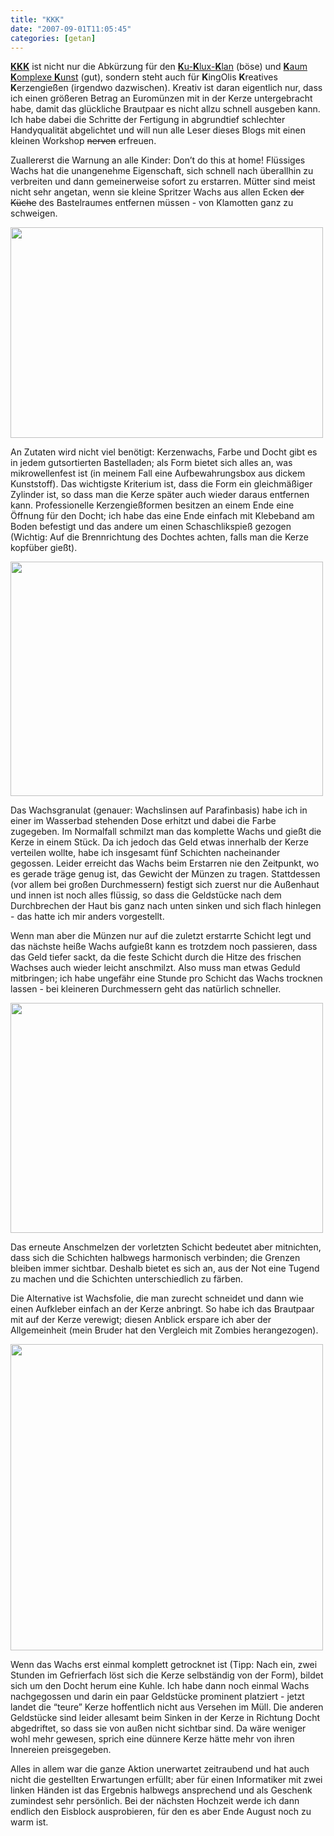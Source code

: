 ```yaml
---
title: "KKK"
date: "2007-09-01T11:05:45"
categories: [getan]
---
```


[**KKK**](http://de.wikipedia.org/wiki/KKK) ist nicht nur die Abkürzung für den [**K**u-**K**lux-**K**lan](http://de.wikipedia.org/wiki/Ku-Klux-Klan) (böse) und [**K**aum **K**omplexe **K**unst](http://de.wikipedia.org/wiki/Kaum_Komplexe_Kunst) (gut), sondern steht auch für **K**ingOlis **K**reatives **K**erzengießen (irgendwo dazwischen). Kreativ ist daran eigentlich nur, dass ich einen größeren Betrag an Euromünzen mit in der Kerze untergebracht habe, damit das glückliche Brautpaar es nicht allzu schnell ausgeben kann. Ich habe dabei die Schritte der Fertigung in abgrundtief schlechter Handyqualität abgelichtet und will nun alle Leser dieses Blogs mit einen kleinen Workshop <del>nerven</del> erfreuen.

Zuallererst die Warnung an alle Kinder: Don't do this at home! Flüssiges Wachs hat die unangenehme Eigenschaft, sich schnell nach überallhin zu verbreiten und dann gemeinerweise sofort zu erstarren. Mütter sind meist nicht sehr angetan, wenn sie kleine Spritzer Wachs aus allen Ecken <del>der Küche</del> des Bastelraumes entfernen müssen - von Klamotten ganz zu schweigen.

<img height="337" src="/blog/wp-content/uploads/2007/09/kkk1.jpg" width="500" />

An Zutaten wird nicht viel benötigt: Kerzenwachs, Farbe und Docht gibt es in jedem gutsortierten Bastelladen; als Form bietet sich alles an, was mikrowellenfest ist (in meinem Fall eine Aufbewahrungsbox aus dickem Kunststoff). Das wichtigste Kriterium ist, dass die Form ein gleichmäßiger Zylinder ist, so dass man die Kerze später auch wieder daraus entfernen kann. Professionelle Kerzengießformen besitzen an einem Ende eine Öffnung für den Docht; ich habe das eine Ende einfach mit Klebeband am Boden befestigt und das andere um einen Schaschlikspieß gezogen (Wichtig: Auf die Brennrichtung des Dochtes achten, falls man die Kerze kopfüber gießt).

<img height="375" src="/blog/wp-content/uploads/2007/09/kkk2.jpg" width="500" />

Das Wachsgranulat (genauer: Wachslinsen auf Parafinbasis) habe ich in einer im Wasserbad stehenden Dose erhitzt und dabei die Farbe zugegeben. Im Normalfall schmilzt man das komplette Wachs und gießt die Kerze in einem Stück. Da ich jedoch das Geld etwas innerhalb der Kerze verteilen wollte, habe ich insgesamt fünf Schichten nacheinander gegossen. Leider erreicht das Wachs beim Erstarren nie den Zeitpunkt, wo es gerade träge genug ist, das Gewicht der Münzen zu tragen. Stattdessen (vor allem bei großen Durchmessern) festigt sich zuerst nur die Außenhaut und innen ist noch alles flüssig, so dass die Geldstücke nach dem Durchbrechen der Haut bis ganz nach unten sinken und sich flach hinlegen - das hatte ich mir anders vorgestellt.

Wenn man aber die Münzen nur auf die zuletzt erstarrte Schicht legt und das nächste heiße Wachs aufgießt kann es trotzdem noch passieren, dass das Geld tiefer sackt, da die feste Schicht durch die Hitze des frischen Wachses auch wieder leicht anschmilzt. Also muss man etwas Geduld mitbringen; ich habe ungefähr eine Stunde pro Schicht das Wachs trocknen lassen - bei kleineren Durchmessern geht das natürlich schneller.

<img height="368" src="/blog/wp-content/uploads/2007/09/kkk3.jpg" width="500" />

Das erneute Anschmelzen der vorletzten Schicht bedeutet aber mitnichten, dass sich die Schichten halbwegs harmonisch verbinden; die Grenzen bleiben immer sichtbar. Deshalb bietet es sich an, aus der Not eine Tugend zu machen und die Schichten unterschiedlich zu färben.

Die Alternative ist Wachsfolie, die man zurecht schneidet und dann wie einen Aufkleber einfach an der Kerze anbringt. So habe ich das Brautpaar mit auf der Kerze verewigt; diesen Anblick erspare ich aber der Allgemeinheit (mein Bruder hat den Vergleich mit Zombies herangezogen).

<img height="490" src="/blog/wp-content/uploads/2007/09/kkk4.jpg" width="500" />

Wenn das Wachs erst einmal komplett getrocknet ist (Tipp: Nach ein, zwei Stunden im Gefrierfach löst sich die Kerze selbständig von der Form), bildet sich um den Docht herum eine Kuhle. Ich habe dann noch einmal Wachs nachgegossen und darin ein paar Geldstücke prominent platziert - jetzt landet die "teure" Kerze hoffentlich nicht aus Versehen im Müll. Die anderen Geldstücke sind leider allesamt beim Sinken in der Kerze in Richtung Docht abgedriftet, so dass sie von außen nicht sichtbar sind. Da wäre weniger wohl mehr gewesen, sprich eine dünnere Kerze hätte mehr von ihren Innereien preisgegeben.

Alles in allem war die ganze Aktion unerwartet zeitraubend und hat auch nicht die gestellten Erwartungen erfüllt; aber für einen Informatiker mit zwei linken Händen ist das Ergebnis halbwegs ansprechend und als Geschenk zumindest sehr persönlich. Bei der nächsten Hochzeit werde ich dann endlich den Eisblock ausprobieren, für den es aber Ende August noch zu warm ist.
